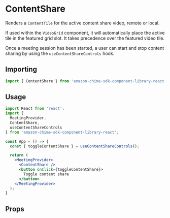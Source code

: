 
<Meta title="SDK Components/ContentShare" />

# ContentShare
Renders a `ContentTile` for the active content share video, remote or local. 

If used within the `VideoGrid` component, it will automatically place the active tile in the featured grid slot. It takes precedence over the featured video tile.

Once a meeting session has been started, a user can start and stop content sharing by using the `useContentShareControls` hook.

## Importing
```javascript
import { ContentShare } from 'amazon-chime-sdk-component-library-react';
```

## Usage

```jsx
import React from 'react';
import { 
  MeetingProvider, 
  ContentShare, 
  useContentShareControls 
} from 'amazon-chime-sdk-component-library-react';

const App = () => {
  const { toggleContentShare } = useContentShareControls();

  return (
    <MeetingProvider>
      <ContentShare />
      <button onClick={toggleContentShare}>
        Toggle content share
      </button>
    </MeetingProvider>
  );
}

```

## Props
<Props of={ContentShare} />
